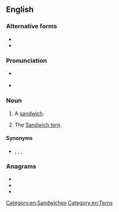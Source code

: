 ==English==

===Alternative forms===
* {{l|en|sarny}}
* {{l|en|sarney}}

===Pronunciation===
* {{a|British}} {{IPA|/ˈsɑːni/|lang=en}}
* {{rhymes|ɑː(r)ni|lang=en}}

===Noun===
{{en-noun}}

# {{lb|en|British|informal}} A [[sandwich]].
# {{lb|en|UK|birdwatching}} The [[Sandwich tern]].

====Synonyms====
* {{sense|sandwich}} {{l|en|sanger}} {{qualifier|AU|informal}}, {{l|en|sango}} {{qualifier|AU|informal}}, {{l|en|sarmie}} {{qualifier|RSA|informal}}, {{l|en|sambo}} {{qualifier|Ireland|informal}}

===Anagrams===
* {{l|en|arisen}}
* {{l|en|arsine}}
* {{l|en|erasin}}

[[Category:en:Sandwiches]]
[[Category:en:Terns]]